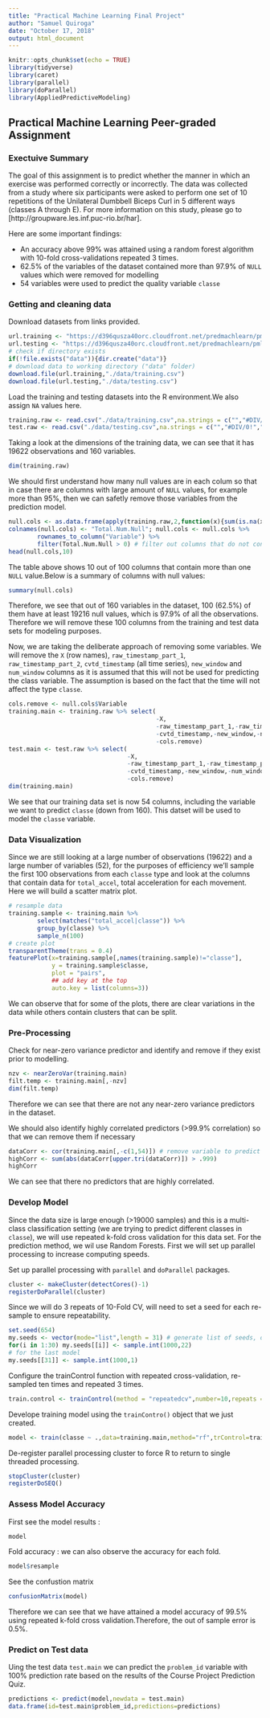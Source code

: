 ---
title: "Practical Machine Learning Final Project"
author: "Samuel Quiroga"
date: "October 17, 2018"
output: html_document
---

```{r setup, include=TRUE,results='hide',message=FALSE}
knitr::opts_chunk$set(echo = TRUE)
library(tidyverse)
library(caret)
library(parallel)
library(doParallel)
library(AppliedPredictiveModeling)
```

## Practical Machine Learning Peer-graded Assignment

### Exectuive Summary
The goal of this assignment is to predict whether the manner in which an exercise was performed correctly or incorrectly. The data was collected from a study where six participants were asked to perform one set of 10 repetitions of the Unilateral Dumbbell Biceps Curl in 5 different ways (classes A through E). For more information on this study, please go to [http://groupware.les.inf.puc-rio.br/har].

Here are some important findings:

* An accuracy above 99% was attained using a random forest algorithm with 10-fold cross-validations repeated 3 times.
* 62.5% of the variables of the dataset contained more than 97.9% of `NULL` values which were removed for modelling
* 54 variables were used to predict the quality variable `classe`

### Getting and cleaning data
Download datasets from links provided.
```{r}
url.training <- "https://d396qusza40orc.cloudfront.net/predmachlearn/pml-training.csv"
url.testing <- "https://d396qusza40orc.cloudfront.net/predmachlearn/pml-testing.csv"
# check if directory exists
if(!file.exists("data")){dir.create("data")}
# download data to working directory ("data" folder)
download.file(url.training,"./data/training.csv")
download.file(url.testing,"./data/testing.csv")
```
Load the training and testing datasets into the R environment.We also assign `NA` values here.
```{r}
training.raw <- read.csv("./data/training.csv",na.strings = c("","#DIV/0!","NA"))
test.raw <- read.csv("./data/testing.csv",na.strings = c("","#DIV/0!","NA"))
```
Taking a look at the dimensions of the training data, we can see that it has 19622 observations and 160 variables.
```{r}
dim(training.raw)
```
We should first understand how many null values are in each colum so that in case there are columns with large amount of `NULL` values, for example more than 95%, then we can safetly remove those variables from the prediction model.
```{r}
null.cols <- as.data.frame(apply(training.raw,2,function(x){sum(is.na(x))}))
colnames(null.cols) <- "Total.Num.Null"; null.cols <- null.cols %>% 
        rownames_to_column("Variable") %>% 
        filter(Total.Num.Null > 0) # filter out columns that do not contain any NULL value
head(null.cols,10)
```
The table above shows 10 out of 100 columns that contain more than one `NULL` value.Below is a summary of columns with null values:
```{r}
summary(null.cols)
```
Therefore, we see that out of 160 variables in the dataset, 100 (62.5%) of them have at least 19216 null values, which is 97.9% of all the observations. Therefore we will remove these 100 columns from the training and test data sets for modeling purposes. 

Now, we are taking the deliberate approach of removing some variables. We will remove the `X` (row names), `raw_timestamp_part_1`, `raw_timestamp_part_2`, `cvtd_timestamp` (all time series), `new_window` and `num_window` columns as it is assumed that this will not be used for predicting the class variable. The assumption is based on the fact that the time will not affect the type `classe`. 
```{r}
cols.remove <- null.cols$Variable
training.main <- training.raw %>% select(
                                         -X,
                                         -raw_timestamp_part_1,-raw_timestamp_part_2,
                                         -cvtd_timestamp,-new_window,-num_window,
                                         -cols.remove)
test.main <- test.raw %>% select(
                                 -X,
                                 -raw_timestamp_part_1,-raw_timestamp_part_2,
                                 -cvtd_timestamp,-new_window,-num_window,
                                 -cols.remove)
dim(training.main)
```
We see that our training data set is now 54 columns, including the variable we want to predict `classe` (down from 160). This datset will be used to model the `classe` variable.

### Data Visualization
Since we are still looking at a large number of observations (19622) and a large number of variables (52), for the purposes of efficiency we'll sample the first 100 observations from each `classe` type and look at the columns that contain data for `total_accel`, total acceleration for each movement. Here we will build a scatter matrix plot.
```{r, fig.align='center',fig.height=9}
# resample data
training.sample <- training.main %>%
        select(matches("total_accel|classe")) %>%
        group_by(classe) %>%
        sample_n(100)
# create plot
transparentTheme(trans = 0.4)
featurePlot(x=training.sample[,names(training.sample)!="classe"],
            y = training.sample$classe,
            plot = "pairs",
            ## add key at the top
            auto.key = list(columns=3))
```
We can observe that for some of the plots, there are clear variations in the data while others contain clusters that can be split.

### Pre-Processing
Check for near-zero variance predictor and identify and remove if they exist prior to modelling.
```{r}
nzv <- nearZeroVar(training.main)
filt.temp <- training.main[,-nzv]
dim(filt.temp)
```
Therefore we can see that there are not any near-zero variance predictors in the dataset.

We should also identify highly correlated predictors (>99.9% correlation) so that we can remove them if necessary
```{r}
dataCorr <- cor(training.main[,-c(1,54)]) # remove variable to predict and user name
highCorr <- sum(abs(dataCorr[upper.tri(dataCorr)]) > .999)
highCorr
```
We can see that there no predictors that are highly correlated.

### Develop Model
Since the data size is large enough (>19000 samples) and this is a multi-class classification setting (we are trying to predict different classes in `classe`), we will use repeated k-fold cross validation for this data set. For the prediction method, we wil use Random Forests. First we will set up parallel processing to increase computing speeds.

Set up parallel processing with `parallel` and `doParallel` packages.
```{r}
cluster <- makeCluster(detectCores()-1)
registerDoParallel(cluster)
```
Since we will do 3 repeats of 10-Fold CV, will need  to set a seed for each re-sample to ensure repeatability.
```{r}
set.seed(654)
my.seeds <- vector(mode="list",length = 31) # generate list of seeds, one for each sample plus 1 (3 repeats * 10 folds + 1)
for(i in 1:30) my.seeds[[i]] <- sample.int(1000,22)
# for the last model
my.seeds[[31]] <- sample.int(1000,1)
```
Configure the trainControl function with repeated cross-validation, re-sampled ten times and repeated 3 times.
```{r}
train.control <- trainControl(method = "repeatedcv",number=10,repeats = 3,allowParallel = T, seeds = my.seeds)
```
Develope training model using the `trainContro()` object that we just created.
```{r}
model <- train(classe ~ .,data=training.main,method="rf",trControl=train.control)
```
De-register parallel processing cluster to force R to return to single threaded processing.
```{r}
stopCluster(cluster)
registerDoSEQ()
```


### Assess Model Accuracy
First see the model results :
```{r}
model
```
Fold accuracy :  we can also observe the accuracy for each fold.
```{r}
model$resample
```
See the confustion matrix
```{r}
confusionMatrix(model)
```
Therefore we can see that we have attained a model accuracy of 99.5% using repeated k-fold cross validation.Therefore, the out of sample error is 0.5%.

### Predict on Test data
Uing the test data `test.main` we can predict the `problem_id` variable with 100% prediction rate based on the results of the Course Project Prediction Quiz.
```{r}
predictions <- predict(model,newdata = test.main)
data.frame(id=test.main$problem_id,predictions=predictions)
```


